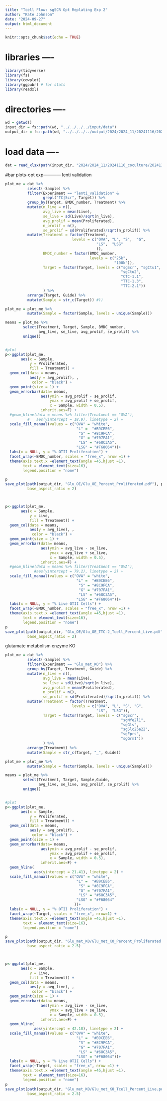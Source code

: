 ```yaml
---
title: "Tcell Flow: sgSCR Opt Replating Exp 2"
author: "Kate Johnson"
date: "2024-09-27"
output: html_document
---
```


```r
knitr::opts_chunk$set(echo = TRUE)
```
# libraries ----
```r
library(tidyverse)
library(fs)
library(cowplot)
library(ggpubr) # for stats
library(readxl)
```

# directories ----
```r
wd = getwd()
input_dir = fs::path(wd, "../../../../input/data")
output_dir = fs::path(wd, "../../../../output/2024/2024_11/20241116/20241116_coculture")
```

# load data ----
```r
dat = read_xlsx(path(input_dir, "2024/2024_11/20241116_coculture/20241116_lenti_validation_coculture.xlsx")) 
```


#bar plots-opt exp------------
lenti validation
```r
plot_me = dat %>%
          select(-Sample) %>%
          filter(Experiment == "lenti_validation" &
                 grepl("TC|Scr", Target)) %>%
          group_by(Target, BMDC_number, Treatment) %>%
          mutate(n_live = n(),
                 avg_live = mean(Live),
                 se_live = sd(Live)/sqrt(n_live),
                 avg_prolif = mean(Proliferated),
                 n_prolif = n(),
                 se_prolif = sd(Proliferated)/sqrt(n_prolif)) %>%
          mutate(Treatment = factor(Treatment, 
                              levels = c("OVA", "L", "S",  "G",
                                         "LS",  "LSG"
                                         )),
                 BMDC_number = factor(BMDC_number, 
                                      levels = c("25k",
                                                 "100k")),
                 Target = factor(Target, levels = c("sgScr", "sgCtu1",
                                                    "sgCtu2",
                                                    "CTC-1.1",
                                                    "TTC-1.3",
                                                    "TTC-2.1"))
                 ) %>%
          arrange(Target, Guide) %>%
          mutate(Sample = str_c(Target)) #))

plot_me = plot_me %>%
          mutate(Sample = factor(Sample, levels = unique(Sample)))

means = plot_me %>% 
        select(Treatment, Target, Sample, BMDC_number,
               avg_live, se_live, avg_prolif, se_prolif) %>% 
        unique()


#plot
p<-ggplot(plot_me, 
       aes(x = Sample,
           y = Proliferated,
           fill = Treatment)) +
  geom_col(data = means,
           aes(y = avg_prolif), , 
            color = "black") +
  geom_point(size = 1) +
  geom_errorbar(data= means,
                aes(ymin = avg_prolif - se_prolif,
                    ymax = avg_prolif + se_prolif,
                    x = Sample, width = 0.5),
                inherit.aes=F) +
  #geom_hline(data = means %>% filter(Treatment == "OVA"), 
          #   aes(yintercept = 18.9), linetype = 2) +
  scale_fill_manual(values = c("OVA" = "white",
                                "L" =  "#B9CEE6",
                                 "S" = "#8C9FCA", 
                                 "G" = "#707FA1",
                                 "LS" = "#68C3A5",
                                "LSG" = "#F68064"))+
  labs(x = NULL, y = "% OTII Proliferation") +
  facet_wrap(~BMDC_number, scales = "free_x", nrow =1) +
  theme(axis.text.x =element_text(angle =45,hjust =1),
        text = element_text(size=16),
        legend.position = "none") 

p
save_plot(path(output_dir, "Glu_OE/Glu_OE_Percent_Proliferated.pdf"), p,
          base_aspect_ratio = 2)



p<-ggplot(plot_me, 
       aes(x = Sample,
           y = Live,
           fill = Treatment)) +
  geom_col(data = means,
           aes(y = avg_live), , 
            color = "black") +
  geom_point(size = 1) +
  geom_errorbar(data= means,
                aes(ymin = avg_live - se_live,
                    ymax = avg_live + se_live,
                    x = Sample, width = 0.5),
                inherit.aes=F) +
  #geom_hline(data = means %>% filter(Treatment == "OVA"), 
             #aes(yintercept = 79.2), linetype = 2) +
  scale_fill_manual(values = c("OVA" = "white",
                                "L" =  "#B9CEE6",
                                 "S" = "#8C9FCA", 
                                 "G" = "#707FA1",
                                 "LS" = "#68C3A5",
                                "LSG" = "#F68064"))+
  labs(x = NULL, y = "% Live OTII Cells") +
  facet_wrap(~BMDC_number, scales = "free_x", nrow =1) +
  theme(axis.text.x =element_text(angle =45,hjust =1),
        text = element_text(size=16),
        legend.position = "none")
p
save_plot(path(output_dir, "Glu_OE/Glu_OE_TTC-2_Tcell_Percent_Live.pdf"), p,
          base_aspect_ratio = 2)

```

glutamate metabolism enzyme KO
```r
plot_me = dat %>%
          select(-Sample) %>%
          filter(Experiment == "Glu_met_KO") %>%
          group_by(Target, Treatment, Guide) %>%
          mutate(n_live = n(),
                 avg_live = mean(Live),
                 se_live = sd(Live)/sqrt(n_live),
                 avg_prolif = mean(Proliferated),
                 n_prolif = n(),
                 se_prolif = sd(Proliferated)/sqrt(n_prolif)) %>%
          mutate(Treatment = factor(Treatment, 
                              levels = c("OVA", "L", "S", "G",
                                         "LS",  "LSG")),
                 Target = factor(Target, levels = c("sgScr",
                                                    "sgNfe2l1",
                                                    "sgGls",
                                                    "sgSlc25a22",
                                                    "sgEprs",
                                                    "sgGrm1"))
                 ) %>%
          arrange(Treatment) %>%
          mutate(Sample = str_c(Target, "_", Guide))

plot_me = plot_me %>%
          mutate(Sample = factor(Sample, levels = unique(Sample)))

means = plot_me %>% 
        select(Treatment, Target, Sample,Guide,
               avg_live, se_live, avg_prolif, se_prolif) %>% 
        unique()


#plot
p<-ggplot(plot_me, 
       aes(x = Sample,
           y = Proliferated,
           fill = Treatment)) +
  geom_col(data = means,
           aes(y = avg_prolif), , 
            color = "black") +
  geom_point(size = 1) +
  geom_errorbar(data= means,
                aes(ymin = avg_prolif - se_prolif,
                    ymax = avg_prolif + se_prolif,
                    x = Sample, width = 0.5),
                inherit.aes=F) +
  geom_hline( 
             aes(yintercept = 21.41), linetype = 2) +
  scale_fill_manual(values = c("OVA" = "white",
                                "L" =  "#B9CEE6",
                                 "S" = "#8C9FCA", 
                                 "G" = "#707FA1",
                                 "LS" = "#68C3A5",
                                "LSG" = "#F68064"
                               ))+
  labs(x = NULL, y = "% OTII Proliferation") +
  facet_wrap(~Target, scales = "free_x", nrow=1) +
  theme(axis.text.x =element_text(angle =45,hjust =1),
        text = element_text(size=16),
        legend.position = "none") 

p
save_plot(path(output_dir, "Glu_met_KO/Glu_met_KO_Percent_Proliferated.pdf"), p,
          base_aspect_ratio = 2.5)



p<-ggplot(plot_me, 
       aes(x = Sample,
           y = Live,
           fill = Treatment)) +
  geom_col(data = means,
           aes(y = avg_live), , 
            color = "black") +
  geom_point(size = 1) +
  geom_errorbar(data= means,
                aes(ymin = avg_live - se_live,
                    ymax = avg_live + se_live,
                    x = Sample, width = 0.5),
                inherit.aes=F) +
  geom_hline(
             aes(yintercept = 42.18), linetype = 2) +
  scale_fill_manual(values = c("OVA" = "white",
                                "L" =  "#B9CEE6",
                                 "S" = "#8C9FCA", 
                                 "G" = "#707FA1",
                                 "LS" = "#68C3A5",
                                "LSG" = "#F68064"))+
  labs(x = NULL, y = "% Live OTII Cells") +
  facet_wrap(~Target, scales = "free_x", nrow =1) +
  theme(axis.text.x =element_text(angle =45,hjust =1),
        text = element_text(size=16),
        legend.position = "none")
p
save_plot(path(output_dir, "Glu_met_KO/Glu_met_KO_Tcell_Percent_Live.pdf"), p,
          base_aspect_ratio = 2.5)

```

